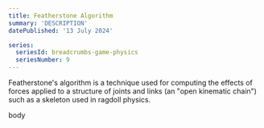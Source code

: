 ```yaml
---
title: Featherstone Algorithm
summary: 'DESCRIPTION'
datePublished: '13 July 2024'

series:
  seriesId: breadcrumbs-game-physics
  seriesNumber: 9
---
```



Featherstone's algorithm is a technique used for computing the effects of forces applied to a structure of joints and links (an "open kinematic chain") such as a skeleton used in ragdoll physics.

<PostContent>
  <SeriesSummary />
</PostContent>

body